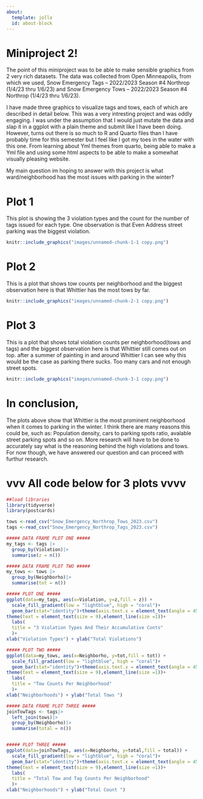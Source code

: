 ```yaml
---
about:
  template: jolla
  id: about-block
---
```

::: {#about-block}
:::

# Miniproject 2!

The point of this miniproject was to be able to make sensible graphics from 2 
very rich datasets. The data was collected from Open Minneapolis, from which we used, 
Snow Emergency Tags – 2022/2023 Season #4 Northrop (1/4/23 thru 1/6/23) and Snow 
Emergency Tows – 2022/2023 Season #4 Northrop (1/4/23 thru 1/6/23).

I have made three graphics to visualize tags and tows, each of which are described 
in detail below. This was a very intresting project and was oddly engaging. I was under 
the assumption that I would just mutate the data and slap it in a ggplot with a plain theme
and submit like I have been doing. However, turns out there is so much to R and Quarto files
than I have probably time for this semester but I feel like I got my toes in the water with 
this one. From learning about Yml themes from quarto, being able to make a Yml file and 
using some html aspects to be able to make a somewhat visually pleasing website. 

My main question im hoping to answer with this project is what ward/neighborhood has the 
most issues with parking in the winter?


# Plot 1

This plot is showing the 3 violation types and the count for the number of tags issued for 
each type. One observation is that Even Address street parking was the biggest violation. 


```r
knitr::include_graphics("images/unnamed-chunk-1-1 copy.png")
```


# Plot 2

This is a plot that shows tow counts per neighborhood and the biggest observation here
is that Whittier has the most tows by far.

```r
knitr::include_graphics("images/unnamed-chunk-2-1 copy.png")
```




# Plot 3

This is a plot that shows total violation counts per neighborhood(tows and tags) and the 
biggest observation here is that Whittier still comes out on top. after a summer of painting
in and around Whittier I can see why this would be the case as parking there sucks. Too many
cars and not enough street spots. 

```r
knitr::include_graphics("images/unnamed-chunk-3-1 copy.png")
```



# In conclusion, 

The plots above show that Whittier is the most prominent neighborhood when it comes to 
parking in the winter. I think there are many reasons this could be, such as: Population density, 
cars to parking spots ratio, avalable street parking spots and so on. More research will have to be 
done to accurately say what is the reasoning behind the high violations and tows. For now though, we 
have answered our question and can proceed with furthur research.

# vvv All code below for 3 plots vvvv


```r

##load libraries
library(tidyverse)
library(postcards)

tows <-read_csv("Snow_Emergency_Northrop_Tows_2023.csv")
tags <-read_csv("Snow_Emergency_Northrop_Tags_2023.csv")

##### DATA FRAME PLOT ONE #####
my_tags <- tags |>
  group_by(Violation)|>
  summarise(z = n())

##### DATA FRAME PLOT TWO #####
my_tows <- tows |>
  group_by(Neighborho)|>
  summarise(tot = n())

##### PLOT ONE #####
ggplot(data=my_tags, aes(x=Violation, y=z,fill = z)) +
  scale_fill_gradient(low = "lightblue", high = "coral")+
  geom_bar(stat="identity")+theme(axis.text.x = element_text(angle = 45, vjust=0.5)) + 
theme(text = element_text(size = 9),element_line(size =1))+
  labs(
  title = "3 Violation Types And Their Accumulative Conts"
  )+
xlab("Violation Types") + ylab("Total Violations")

##### PLOT TWO #####
ggplot(data=my_tows, aes(x=Neighborho, y=tot,fill = tot)) +
  scale_fill_gradient(low = "lightblue", high = "coral")+
  geom_bar(stat="identity")+theme(axis.text.x = element_text(angle = 45, vjust=0.5)) +
theme(text = element_text(size = 9),element_line(size =1))+
  labs(
  title = "Tow Counts Per Neighborhood"
  )+
xlab("Neighborhoods") + ylab("Total Tows ")

##### DATA FRAME PLOT THREE #####
joinTowTags <- tags|>
  left_join(tows)|>
  group_by(Neighborho)|>
  summarise(total = n())


##### PLOT THREE #####
ggplot(data=joinTowTags, aes(x=Neighborho, y=total,fill = total)) +
  scale_fill_gradient(low = "lightblue", high = "coral")+
  geom_bar(stat="identity")+theme(axis.text.x = element_text(angle = 45, vjust=0.5)) +
theme(text = element_text(size = 9),element_line(size =1))+
  labs(
  title = "Total Tow and Tag Counts Per Neighborhood"
  )+
xlab("Neighborhoods") + ylab("Total Count ")

```

